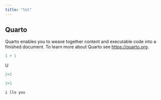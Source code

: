 ```yaml
---
title: "lol"
---
```


## Quarto

Quarto enables you to weave together content and executable code into a finished document. To learn more about Quarto see <https://quarto.org>.

```r
1 + 1
```

U

```r
2+2
```

```r
3+3
```

```r
i llo you

```
